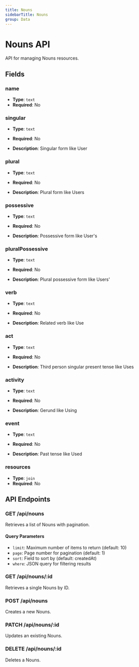 ```yaml
---
title: Nouns
sidebarTitle: Nouns
group: Data
---
```


# Nouns API

API for managing Nouns resources.

## Fields

### name

- **Type**: `text`
- **Required**: No




### singular

- **Type**: `text`
- **Required**: No

- **Description**: Singular form like User


### plural

- **Type**: `text`
- **Required**: No

- **Description**: Plural form like Users


### possessive

- **Type**: `text`
- **Required**: No

- **Description**: Possessive form like User's


### pluralPossessive

- **Type**: `text`
- **Required**: No

- **Description**: Plural possessive form like Users'


### verb

- **Type**: `text`
- **Required**: No

- **Description**: Related verb like Use


### act

- **Type**: `text`
- **Required**: No

- **Description**: Third person singular present tense like Uses


### activity

- **Type**: `text`
- **Required**: No

- **Description**: Gerund like Using


### event

- **Type**: `text`
- **Required**: No

- **Description**: Past tense like Used


### resources

- **Type**: `join`
- **Required**: No





## API Endpoints

### GET /api/nouns
Retrieves a list of Nouns with pagination.

#### Query Parameters
- `limit`: Maximum number of items to return (default: 10)
- `page`: Page number for pagination (default: 1)
- `sort`: Field to sort by (default: createdAt)
- `where`: JSON query for filtering results

### GET /api/nouns/:id
Retrieves a single Nouns by ID.

### POST /api/nouns
Creates a new Nouns.

### PATCH /api/nouns/:id
Updates an existing Nouns.

### DELETE /api/nouns/:id
Deletes a Nouns.

